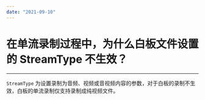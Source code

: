 ```yaml
---
date: "2021-09-10"
---
```

# 在单流录制过程中，为什么白板文件设置的 StreamType 不生效？
---

`StreamType` 为设置录制为音频、视频或音视频内容的参数，对于白板的录制不生效，白板的单流录制仅支持录制成纯视频文件。

